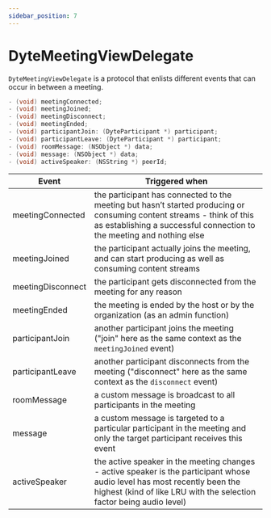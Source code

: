 ```yaml
---
sidebar_position: 7
---
```


# DyteMeetingViewDelegate

`DyteMeetingViewDelegate` is a protocol that enlists different events that can
occur in between a meeting.

```objectivec
- (void) meetingConnected;
- (void) meetingJoined;
- (void) meetingDisconnect;
- (void) meetingEnded;
- (void) participantJoin: (DyteParticipant *) participant;
- (void) participantLeave: (DyteParticipant *) participant;
- (void) roomMessage: (NSObject *) data;
- (void) message: (NSObject *) data;
- (void) activeSpeaker: (NSString *) peerId;
```

| Event             | Triggered when                                                                                                                                                                                    |
| ----------------- | ------------------------------------------------------------------------------------------------------------------------------------------------------------------------------------------------- |
| meetingConnected  | the participant has connected to the meeting but hasn’t started producing or consuming content streams - think of this as establishing a successful connection to the meeting and nothing else    |
| meetingJoined     | the participant actually joins the meeting, and can start producing as well as consuming content streams                                                                                          |
| meetingDisconnect | the participant gets disconnected from the meeting for any reason                                                                                                                                 |
| meetingEnded      | the meeting is ended by the host or by the organization (as an admin function)                                                                                                                    |
| participantJoin   | another participant joins the meeting ("join" here as the same context as the `meetingJoined` event)                                                                                              |
| participantLeave  | another participant disconnects from the meeting ("disconnect" here as the same context as the `disconnect` event)                                                                                |
| roomMessage       | a custom message is broadcast to all participants in the meeting                                                                                                                                  |
| message           | a custom message is targeted to a particular participant in the meeting and only the target participant receives this event                                                                       |
| activeSpeaker     | the active speaker in the meeting changes - active speaker is the participant whose audio level has most recently been the highest (kind of like LRU with the selection factor being audio level) |
